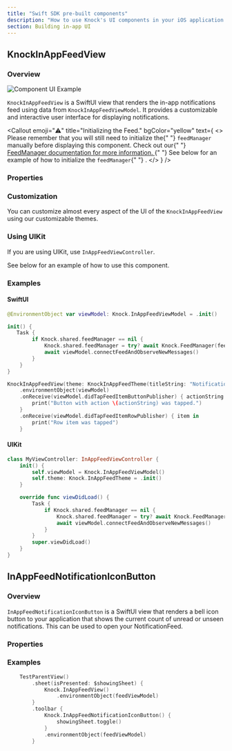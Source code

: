 ```yaml
---
title: "Swift SDK pre-built components"
description: "How to use Knock's UI components in your iOS application."
section: Building in-app UI
---
```


## KnockInAppFeedView

### Overview

<Image
  src="/images/ios-in-app-feed.png"
  alt="Component UI Example"
  width={1300}
  height={798}
  className="rounded-md mx-auto border border-gray-200"
/>

`KnockInAppFeedView` is a SwiftUI view that renders the in-app notifications feed using data from `KnockInAppFeedViewModel`. It provides a customizable and interactive user interface for displaying notifications.

<Callout
  emoji="⚠️"
  title="Initializing the Feed."
  bgColor="yellow"
  text={
    <>
      Please remember that you will still need to initialize the{" "}
      <code>feedManager</code> manually before displaying this component. Check
      out our{" "}
      <a href="/in-app-ui/ios/sdk/reference#feedmanager">
        FeedManager documentation for more information.
      </a>{" "}
      See below for an example of how to initialize the <code>feedManager</code>{" "}
      .
    </>
  }
/>

### Properties

<Attributes>
  <Attribute
    name="theme"
    type="InAppFeedTheme"
    description="Defines the appearance of the feed view and its components."
  />
</Attributes>

### Customization

You can customize almost every aspect of the UI of the `KnockInAppFeedView` using our customizable themes.

### Using UIKit

If you are using UIKit, use `InAppFeedViewController`.

See below for an example of how to use this component.

### Examples

#### SwiftUI

```swift
@EnvironmentObject var viewModel: Knock.InAppFeedViewModel = .init()

init() {
   Task {
        if Knock.shared.feedManager == nil {
            Knock.shared.feedManager = try? await Knock.FeedManager(feedId: "ad06b085-54e2-4fb0-b6e7-050338851868")
            await viewModel.connectFeedAndObserveNewMessages()
        }
    }
}

KnockInAppFeedView(theme: KnockInAppFeedTheme(titleString: "Notifications"))
    .environmentObject(viewModel)
    .onReceive(viewModel.didTapFeedItemButtonPublisher) { actionString in
        print("Button with action \(actionString) was tapped.")
    }
    .onReceive(viewModel.didTapFeedItemRowPublisher) { item in
        print("Row item was tapped")
    }
```

#### UIKit

```swift
class MyViewController: InAppFeedViewController {
    init() {
        self.viewModel = Knock.InAppFeedViewModel()
        self.theme: Knock.InAppFeedTheme = .init()
    }

    override func viewDidLoad() {
        Task {
            if Knock.shared.feedManager == nil {
                Knock.shared.feedManager = try? await Knock.FeedManager(feedId: "ad06b085-54e2-4fb0-b6e7-050338851868")
                await viewModel.connectFeedAndObserveNewMessages()
            }
        }
        super.viewDidLoad()
    }
}
```

## InAppFeedNotificationIconButton

### Overview

`InAppFeedNotificationIconButton` is a SwiftUI view that renders a bell icon button to your application that shows the current count of unread or unseen notifications. This can be used to open your NotificationFeed.

### Properties

<Attributes>
  <Attribute
    name="theme"
    type="InAppFeedNotificationIconButtonTheme"
    description="Defines the appearance of the feed view and its components."
  />
  <Attribute
    name="action"
    type="() -> Void"
    description="A callback to alert you when user taps on the button."
  />
</Attributes>

### Examples

```swift
    TestParentView()
        .sheet(isPresented: $showingSheet) {
            Knock.InAppFeedView()
                .environmentObject(feedViewModel)
        }
        .toolbar {
            Knock.InAppFeedNotificationIconButton() {
                showingSheet.toggle()
            }
            .environmentObject(feedViewModel)
        }
```
